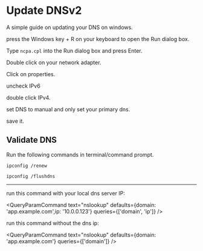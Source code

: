 # Update DNSv2

A simple guide on updating your DNS on windows.


press the Windows key + R on your keyboard to open the Run dialog box.

Type `ncpa.cpl` into the Run dialog box and press Enter.

Double click on your network adapter.

Click on properties.

uncheck IPv6

double click IPv4.

set DNS to manual and only set your primary dns.

save it.

## Validate DNS

Run the following commands in terminal/command prompt.

```terminal
ipconfig /renew
```

```terminal
ipconfig /flushdns
```

___


run this command with your local dns server IP:

<QueryParamCommand text="nslookup" defaults={domain: 'app.example.com',ip: '10.0.0.123'} queries={['domain', 'ip']} />


run this command without the dns ip:

<QueryParamCommand text="nslookup" defaults={domain: 'app.example.com'} queries={['domain']} />
